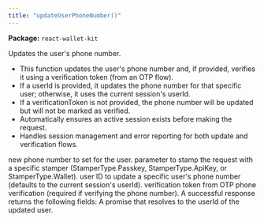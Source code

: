 ```yaml
---
title: "updateUserPhoneNumber()"
---
```



<p><strong>Package:</strong> <code>react-wallet-kit</code></p>

<H3Bordered text="Overview" />

Updates the user's phone number.

<ul>
  <li>This function updates the user's phone number and, if provided, verifies it using a verification token (from an OTP flow).</li>
  <li>If a userId is provided, it updates the phone number for that specific user; otherwise, it uses the current session's userId.</li>
  <li>If a verificationToken is not provided, the phone number will be updated but will not be marked as verified.</li>
  <li>Automatically ensures an active session exists before making the request.</li>
  <li>Handles session management and error reporting for both update and verification flows.</li>
</ul>

<H3Bordered text="Parameters" />

<ParamField body="params" type='UpdateUserPhoneNumberParams' required={true} >
  <Expandable title="params details">
    <NestedParam parentKey="params" childKey="phoneNumber" type='string' required={true}>
new phone number to set for the user.
</NestedParam>
    <NestedParam parentKey="params" childKey="stampWith" type='StamperType' required={false}>
parameter to stamp the request with a specific stamper (StamperType.Passkey, StamperType.ApiKey, or StamperType.Wallet).
</NestedParam>
    <NestedParam parentKey="params" childKey="userId" type='string' required={false}>
user ID to update a specific user's phone number (defaults to the current session's userId).
</NestedParam>
    <NestedParam parentKey="params" childKey="verificationToken" type='string' required={false}>
verification token from OTP phone verification (required if verifying the phone number).
</NestedParam>
  </Expandable>
</ParamField>

<H3Bordered text="Response" />
A successful response returns the following fields:

<ResponseField name="returns" type="string" required={true}>
  A promise that resolves to the userId of the updated user.
</ResponseField>
